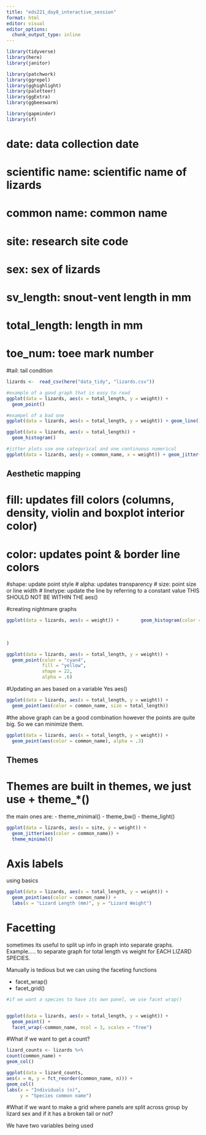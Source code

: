 ```yaml
---
title: "eds221_day8_interactive_session"
format: html
editor: visual
editor_options: 
  chunk_output_type: inline
---
```


```r
library(tidyverse)
library(here)
library(janitor)

library(patchwork)
library(ggrepel)
library(gghighlight)
library(paletteer)
library(ggExtra)
library(ggbeeswarm)

library(gapminder)
library(sf)
```

# date: data collection date
# scientific name: scientific name of lizards
# common name: common name
# site: research site code
# sex: sex of lizards
# sv_length: snout-vent length in mm
# total_length: length in mm
# toe_num: toee mark number
#tail: tail condition 


```r
lizards <-  read_csv(here("data_tidy", "lizards.csv"))
```
```r
#example of a good graph that is easy to read
ggplot(data = lizards, aes(x = total_length, y = weight)) +
  geom_point()
```

```r
#exampel of a bad one
ggplot(data = lizards, aes(x = total_length, y = weight)) + geom_line()
```
```r
ggplot(data = lizards, aes(x = total_length)) +
  geom_histogram()
```

```r
#jitter plots use one categorical and one continuous numerical
ggplot(data = lizards, aes(y = common_name, x = weight)) + geom_jitter()
```
## Aesthetic mapping

# fill: updates fill colors (columns, density, violin and boxplot interior color)
# color: updates point & border line colors
#shape: update point style
# alpha: updates transparency
# size: point size or line width
# linetype: update the line by referring to a constant value THIS SHOULD NOT BE WITHIN THE aes()


#creating nightmare graphs



```r
ggplot(data = lizards, aes(x = weight)) +        geom_histogram(color = "purple",
                                                                          fill = "orange",
                                                                          size = 2,
                                                                          linetype = "dotted"
)
```
```r
ggplot(data = lizards, aes(x = total_length, y = weight)) +
  geom_point(color = "cyan4", 
             fill = "yellow",
             shape = 22,
             alpha = .6)
```

#Updating an aes based on a variable Yes aes()

```r
ggplot(data = lizards, aes(x = total_length, y = weight)) +
  geom_point(aes(color = common_name, size = total_length))
```

#the above graph can be a good combination however the points are quite big. So we can minimize them.

```r
ggplot(data = lizards, aes(x = total_length, y = weight)) +
  geom_point(aes(color = common_name), alpha = .3)
```

## Themes

# Themes are built in themes, we just use + theme_*()

the main ones are:
- theme_minimal()
- theme_bw()
- theme_light()

```r
ggplot(data = lizards, aes(x = site, y = weight)) +
  geom_jitter(aes(color = common_name)) +
  theme_minimal()
```

# Axis labels

using basics

```r
ggplot(data = lizards, aes(x = total_length, y = weight)) +
  geom_point(aes(color = common_name)) +
  labs(x = "Lizard Length (mm)", y = "Lizard Weight")
```

# Facetting

sometimes its useful to split up info in graph into separate graphs. Example..... to separate graph for total length vs weight for EACH LIZARD SPECIES.

Manually is tedious but we can using the faceting functions

- facet_wrap()
- facet_grid()


```r
#if we want a species to have its own panel, we use facet wrap()


ggplot(data = lizards, aes(x = total_length, y = weight)) +
  geom_point() +
  facet_wrap(~common_name, ncol = 3, scales = "free")
```
#What if we want to get a count?


```r
lizard_counts <- lizards %>% 
count(common_name) +
geom_col()
```

```r
ggplot(data = lizard_counts,
aes(x = n, y = fct_reorder(common_name, n))) +
geom_col()
labs(x = "Individuals (n)",
     y = "Species common name")

```



#What if we want to make a grid where panels are split across group by lizard sex and if it has a broken tail or not? 

We have two variables being used 














